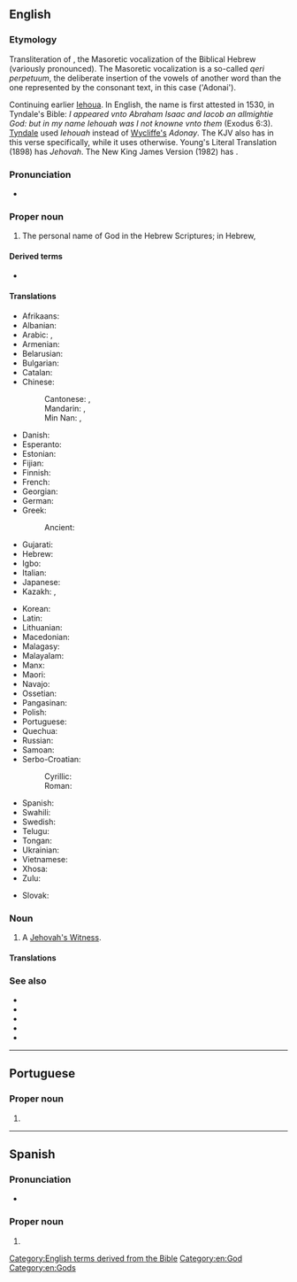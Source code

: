 {{also|Jéhovah}}
==English==
{{wikipedia}}

===Etymology===
Transliteration of {{etyl|he|en}} {{m|he|יְהֹוָה|tr=yəhōwā}}, the Masoretic vocalization of the Biblical Hebrew {{m|he|יהוה}} (variously pronounced).
The Masoretic vocalization is a so-called ''qeri perpetuum'', the deliberate insertion of the vowels of another word than the one represented by the consonant text, in this case {{m|he|אֲדֹנָי||my lord}} ('Adonai').

Continuing earlier [[Iehova|Iehoua]]. In English, the name is first attested in 1530, in Tyndale's Bible: ''I appeared vnto Abraham Isaac and Iacob an allmightie God: but in my name Iehouah was I not knowne vnto them'' (Exodus 6:3).
[[w:William Tyndale|Tyndale]] used ''Iehouah'' instead of [[w:John Wycliffe|Wycliffe's]] ''Adonay''. The KJV also has ''{{smallcaps|Jehovah}}'' in this verse specifically, while it uses ''{{smallcaps|Lord}}'' otherwise. Young's Literal Translation (1898) has ''Jehovah''. The New King James Version (1982) has ''{{smallcaps|Lord}}''.

===Pronunciation===
* {{IPA|en|/dʒəˈhoʊvə/}}

===Proper noun===
{{en-proper noun}}

# {{lb|en|religion}} The personal name of God in the Hebrew Scriptures; in Hebrew, {{l|he|יהוה|tr=[[YHVH]]}}

====Derived terms====
* {{l|en|Jehovist}}

====Translations====
{{trans-top|transliteration of the Masoretic vocalization of the Tetragrammaton}}
* Afrikaans: {{t|af|Jehovah}}
* Albanian: {{t|sq|Jehovai}}
* Arabic: {{t|ar|يَهْوَه|m}}, {{t|ar|يهوه|m|tr=yahwa}}
* Armenian: {{t+|hy|Եհովա}}
* Belarusian: {{t|be|Его́ва|m}}
* Bulgarian: {{t+|bg|Йехо́ва|m}}
* Catalan: {{t|ca|Jehovà|m}}
* Chinese:
*: Cantonese: {{t|yue|耶和華|sc=Hani}}, {{t|yue|耶和华|tr=je4 wo4 waa4|sc=Hani}}
*: Mandarin: {{t+|cmn|耶和華|sc=Hani}}, {{t+|cmn|耶和华|tr=Yēhéhuá|sc=Hani}}
*: Min Nan: {{t|nan|耶和華|sc=Hani}}, {{t|nan|耶和华|tr=Iâ-hô-hoa|sc=Hani}}
* Danish: {{t|da|Jehova}}
* Esperanto: {{t+|eo|Jehovo}}
* Estonian: {{t|et|Jehoova}}
* Fijian: {{t|fj|Jiova}}
* Finnish: {{t+|fi|Jehova}}
* French: {{t+|fr|Jéhovah}}
* Georgian: {{t|ka|იეჰოვა}}
* German: {{t+|de|Jehova}}
* Greek: {{t+|el|Ιεχωβά|m}}
*: Ancient: {{t|grc|Ιεηωουα}}
* Gujarati: {{t|gu|યહોવા}}
* Hebrew: {{t+|he|יְהֹוָה|m|tr=yahwe|sc=Hebr}}
* Igbo: {{t|ig|Jehova}}
* Italian: {{t+|it|Geova}}
* Japanese: {{t|ja|エホバ|tr=Ehoba|sc=Jpan}}
* Kazakh: {{t|kk|Құдай Ие}}, {{t|kk|Иеһова}}
{{trans-mid}}
* Korean: {{t|ko|^여호와}}
* Latin: {{t|la|Iehova}}
* Lithuanian: {{t|lt|Jehova}}
* Macedonian: {{t|mk|Јехо́ва|m}}
* Malagasy: {{t|mg|Jehovah}}
* Malayalam: {{t+|ml|യഹോവ}}
* Manx: {{t|gv|Yahvey|m}}
* Maori: {{t|mi|Ihowā}}
* Navajo: {{t|nv|Jiihóvah}}
* Ossetian: {{t|os|Йегъовӕ|alt=Йегъовæ}}
* Pangasinan: {{t|pag|Jehova}}
* Polish: {{t+|pl|Jehowa|m}}
* Portuguese: {{t+|pt|Jeová|m}}
* Quechua: {{t|qu|Yihowa|m}}
* Russian: {{t+|ru|Иего́ва|m}}
* Samoan: {{t|sm|Ieova}}
* Serbo-Croatian:
*: Cyrillic: {{t|sh|Јехова|m}}
*: Roman: {{t+|sh|Jehova|m}}
* Spanish: {{t+|es|Jehová|m}}
* Swahili: {{t|sw|Yehova}}
* Swedish: {{t|sv|Jehova}}
* Telugu: {{t|te|యెహోవా}}
* Tongan: {{t|to|Jihova}}
* Ukrainian: {{t|uk|Єго́ва|m}}
* Vietnamese: {{t+|vi|Giê-hô-va}}
* Xhosa: {{t|xh|uYehova}}
* Zulu: {{t|zu|uJehova}}
{{trans-bottom}}

{{trans-see|Yahweh}}

{{checktrans-top}}
* Slovak: {{t-check|sk|Jehova|m}}
{{trans-mid}}
{{trans-bottom}}

===Noun===
{{en-noun}}

# {{lb|en|informal}} A [[Jehovah's Witness]].
#: {{ux|en|I've never had '''Jehovahs''' at my door, but the other day two Mormons came to my door.}}

====Translations====
{{trans-see|Jehovah's Witness}}

===See also===
* {{l|en|hallelujah}}
* {{l|en|Jah}}
* {{l|en|Yahuwah}}
* {{l|en|Yahweh}}
* {{l|en|YHWH}}

[[Category:English terms derived from the Bible]]
[[Category:en:God]]
[[Category:en:Gods]]

----

==Portuguese==

===Proper noun===
{{pt-proper noun|m}}

# {{archaic spelling of|pt|Jeová}}

----

==Spanish==

===Pronunciation===
* {{es-IPA|jehovah}}

===Proper noun===
{{es-proper noun|m}}

# {{l|en|Jehovah}}